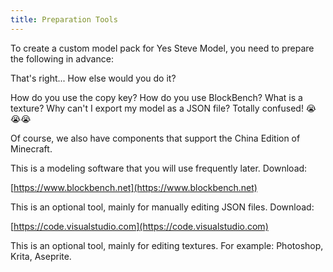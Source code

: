 ```yaml
---
title: Preparation Tools
---
```



To create a custom model pack for Yes Steve Model, you need to prepare the following in advance:

<CardGrid>

<Card title="A Computer">

That's right... How else would you do it?

</Card>

<Card title="Basic Knowledge">

How do you use the copy key? How do you use BlockBench? What is a texture? Why can't I export my model as a JSON file? Totally confused! 😭😭😭

</Card>

<Card title="Java Edition Minecraft">

Of course, we also have components that support the China Edition of Minecraft.

</Card>

<Card title="BlockBench">

This is a modeling software that you will use frequently later. Download:

[https://www.blockbench.net](https://www.blockbench.net)

</Card>

<Card title="VSCode">

This is an optional tool, mainly for manually editing JSON files. Download:

[https://code.visualstudio.com](https://code.visualstudio.com)

</Card>

<Card title="Any image editor that supports transparent textures">

This is an optional tool, mainly for editing textures. For example: Photoshop,
Krita, Aseprite.

</Card>

</CardGrid>
